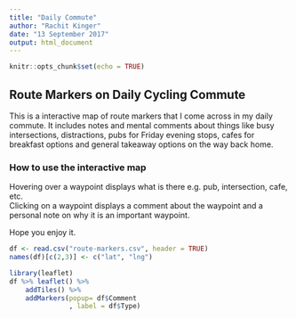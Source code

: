 ```yaml
---
title: "Daily Commute"
author: "Rachit Kinger"
date: "13 September 2017"
output: html_document
---
```


```r
knitr::opts_chunk$set(echo = TRUE)
```

## Route Markers on Daily Cycling Commute

This is a interactive map of route markers that I come across in my daily commute. It includes notes and mental comments about things like busy intersections, distractions, pubs for Friday evening stops, cafes for breakfast options and general takeaway options on the way back home.    

### How to use the interactive map  
Hovering over a waypoint displays what is there e.g. pub, intersection, cafe, etc.  
Clicking on a waypoint displays a comment about the waypoint and a personal note on why it is an important waypoint.  


Hope you enjoy it.  


```r
df <- read.csv("route-markers.csv", header = TRUE)
names(df)[c(2,3)] <- c("lat", "lng")
```

```r
library(leaflet)
df %>% leaflet() %>% 
    addTiles() %>% 
    addMarkers(popup= df$Comment
               , label = df$Type)
```